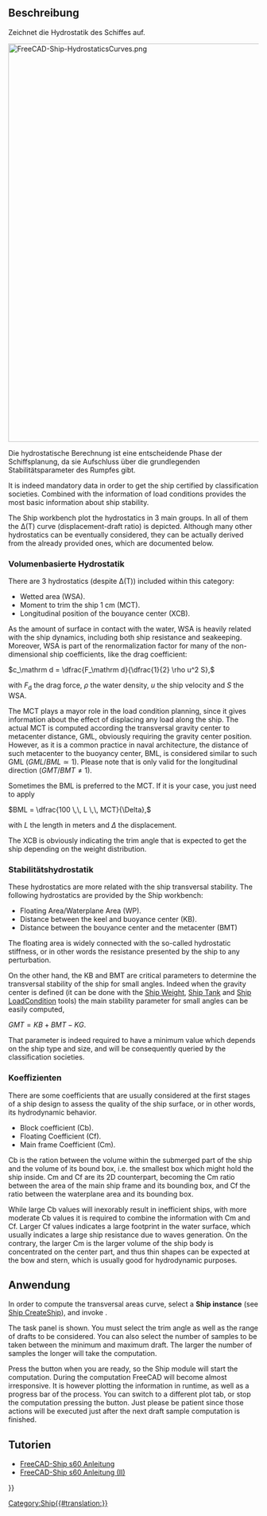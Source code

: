 <languages/>

{{Docnav/de
|[[Ship_AreasCurve/de|QuerschnittsKurve]]
|[[Ship_Weight/de|Gewicht]]
|[[Ship_Workbench/de|Ship]]
|IconL=Ship_AreasCurve.svg
|IconR=Ship_Weight.svg
|IconC=Workbench_Ship.svg
}}

{{GuiCommand/de
|Name=Ship Hydrostatics
|Name/de=Ship Hydrostatik
|MenuLocation=Ship design → Hydrostatik
|Workbenches=[[Ship_Workbench/de|Ship]]
|Shortcut=
|SeeAlso=
}}

<span id="Description"></span>
==Beschreibung==

Zeichnet die Hydrostatik des Schiffes auf.

[[Image:FreeCAD-Ship-HydrostaticsCurves.png|800px]]
{{Caption|Beispiel für hydrostatische Kurven}}

Die hydrostatische Berechnung ist eine entscheidende Phase der Schiffsplanung, da sie Aufschluss über die grundlegenden Stabilitätsparameter des Rumpfes gibt. 

It is indeed mandatory data in order to get the ship certified by classification societies. Combined with the information of load conditions provides the most basic information about ship stability.

The Ship workbench plot the hydrostatics in 3 main groups. In all of them the Δ(T) curve (displacement-draft ratio) is depicted. Although many other hydrostatics can be eventually considered, they can be actually derived from the already provided ones, which are documented below.

<span id="Volume_based_hydrostatics"></span>
=== Volumenbasierte Hydrostatik ===

There are 3 hydrostatics (despite Δ(T)) included within this category:

* Wetted area (WSA).
* Moment to trim the ship 1 cm (MCT).
* Longitudinal position of the bouyance center (XCB).

As the amount of surface in contact with the water, WSA is heavily related with the ship dynamics, including both ship resistance and seakeeping. Moreover, WSA is part of the renormalization factor for many of the non-dimensional ship coefficients, like the drag coefficient:

<math display=block>c_\mathrm d = \dfrac{F_\mathrm d}{\dfrac{1}{2} \rho u^2 S},</math>

with <math>F_\mathrm d</math> the drag force, <math>\rho</math> the water density, <math>u</math> the ship velocity and <math>S</math> the WSA.

The MCT plays a mayor role in the load condition planning, since it gives information about the effect of displacing any load along the ship. The actual MCT is computed according the transversal gravity center to metacenter distance, GML, obviously requiring the gravity center position. However, as it is a common practice in naval architecture, the distance of such metacenter to the buoyancy center, BML, is considered similar to such GML (<math>GML / BML \simeq 1</math>). Please note that is only valid for the longitudinal direction (<math>GMT / BMT \neq 1</math>).

Sometimes the BML is preferred to the MCT. If it is your case, you just need to apply

<math display=block>BML = \dfrac{100 \,\, L \,\, MCT}{\Delta},</math>

with <math>L</math> the length in meters and <math>\Delta</math> the displacement.

The XCB is obviously indicating the trim angle that is expected to get the ship depending on the weight distribution.

<span id="Stability_hydrostatics"></span>
=== Stabilitätshydrostatik ===

These hydrostatics are more related with the ship transversal stability. The following hydrostatics are provided by the Ship workbench:

* Floating Area/Waterplane Area (WP).
* Distance between the keel and buoyance center (KB).
* Distance between the bouyance center and the metacenter (BMT)

The floating area is widely connected with the so-called hydrostatic stiffness, or in other words the resistance presented by the ship to any perturbation.

On the other hand, the KB and BMT are critical parameters to determine the transversal stability of the ship for small angles. Indeed when the gravity center is defined (it can be done with the [[Ship_Weight|Ship Weight]], [[Ship_Tank|Ship Tank]] and [[Ship_LoadCondition|Ship LoadCondition]] tools) the main stability parameter for small angles can be easily computed,

<math display=block>GMT = KB + BMT - KG.</math>

That parameter is indeed required to have a minimum value which depends on the ship type and size, and will be consequently queried by the classification societies.

<span id="Coefficients"></span>
===Koeffizienten===

There are some coefficients that are usually considered at the first stages of a ship design to assess the quality of the ship surface, or in other words, its hydrodynamic behavior.

* Block coefficient (Cb).
* Floating Coefficient (Cf).
* Main frame Coefficient (Cm).

Cb is the ration between the volume within the submerged part of the ship and the volume of its bound box, i.e. the smallest box which might hold the ship inside. Cm and Cf are its 2D counterpart, becoming the Cm ratio between the area of the main ship frame and its bounding box, and Cf the ratio between the waterplane area and its bounding box.

While large Cb values will inexorably result in inefficient ships, with more moderate Cb values it is required to combine the information with Cm and Cf. Larger Cf values indicates a large footprint in the water surface, which usually indicates a large ship resistance due to waves generation. On the contrary, the larger Cm is the larger volume of the ship body is concentrated on the center part, and thus thin shapes can be expected at the bow and stern, which is usually good for hydrodynamic purposes.

<span id="Usage"></span>
==Anwendung==

In order to compute the transversal areas curve, select a '''Ship instance''' (see [[Ship_CreateShip|Ship CreateShip]]), and invoke {{MenuCommand|Ship design → [[Image:Ship_Hydrostatics.svg|16px]] Hydrostatics}}.

The task panel is shown. You must select the trim angle as well as the range of drafts to be considered. You can also select the number of samples to be taken between the minimum and maximum draft. The larger the number of samples the longer will take the computation.

Press the {{Button|Accept}} button when you are ready, so the Ship module will start the computation. During the computation FreeCAD will become almost irresponsive. It is however plotting the information in runtime, as well as a progress bar of the process. You can switch to a different plot tab, or stop the computation pressing the {{Button|Cancel}} button. Just please be patient since those actions will be executed just after the next draft sample computation is finished.

<span id="Tutorials"></span>
==Tutorien==

* [[FreeCAD-Ship_s60_tutorial/de|FreeCAD-Ship s60 Anleitung ]]
* [[FreeCAD-Ship_s60_tutorial_(II)/de|FreeCAD-Ship s60 Anleitung (II)]] 


{{Docnav/de
|[[Ship_AreasCurve/de|QuerschnittsKurve]]
|[[Ship_Weight/de|Gewicht]]
|[[Ship_Workbench/de|Ship]]
|IconL=Ship_AreasCurve.svg
|IconR=Ship_Weight.svg
|IconC=Workbench_Ship.svg
}}

{{Userdocnavi{{#translation:}}}}
[[Category:Ship{{#translation:}}]]